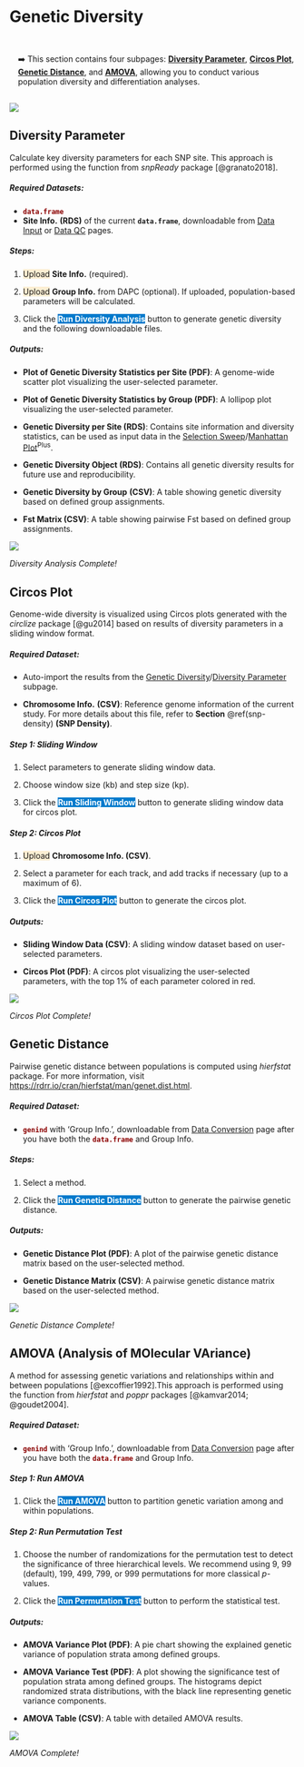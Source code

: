 # Genetic Diversity {#sec-genetic-diversity}

::: {.highlighted-text style="padding-top: 15px; padding-bottom: 1px; padding-left: 15px"}
➡️ This section contains four subpages: [**Diversity Parameter**]{.underline}, [**Circos Plot**]{.underline}, [**Genetic Distance**]{.underline}, and [**AMOVA**]{.underline}, allowing you to conduct various population diversity and differentiation analyses.
:::

![](images/Supp. Fig. 1-5_頁面_3.jpg)

## Diversity Parameter

Calculate key diversity parameters for each SNP site. This approach is performed using the function from *snpReady* package [@granato2018].

##### Required Datasets: {.unnumbered}

-   [**`data.frame`**]{style="color: #8b0000;"}
-   **Site Info.** **(RDS)** of the current **`data.frame`**, downloadable from [Data Input]{.underline} or [Data QC]{.underline} pages.

##### **Steps:** {.unnumbered}

1.  [Upload]{style="background-color: #fceed2;"} **Site Info.** (required).

2.  [Upload]{style="background-color: #fceed2;"} **Group Info.** from DAPC (optional). If uploaded, population-based parameters will be calculated.

3.  Click the [**Run Diversity Analysis**]{style="color: #fff;background-color: #007ACC;"} button to generate genetic diversity and the following downloadable files.

##### Outputs: {.unnumbered}

-   **Plot of Genetic Diversity Statistics per Site (PDF)**: A genome-wide scatter plot visualizing the user-selected parameter.

-   **Plot of Genetic Diversity Statistics by Group (PDF)**: A lollipop plot visualizing the user-selected parameter.

-   **Genetic Diversity per Site (RDS)**: Contains site information and diversity statistics, can be used as input data in the [Selection Sweep]{.underline}/[Manhattan Plot]{.underline}^Plus^.

-   **Genetic Diversity Object (RDS)**: Contains all genetic diversity results for future use and reproducibility.

-   **Genetic Diversity by Group** **(CSV)**: A table showing genetic diversity based on defined group assignments.

-   **Fst Matrix (CSV)**: A table showing pairwise Fst based on defined group assignments.

![](images/clipboard-4215023438.png)

*Diversity Analysis Complete!*

## Circos Plot

Genome-wide diversity is visualized using Circos plots generated with the *circlize* package [@gu2014] based on results of diversity parameters in a sliding window format.

##### Required Dataset: {#sec-required-dataset-chr .unnumbered}

-   Auto-import the results from the [Genetic Diversity]{.underline}/[Diversity Parameter]{.underline} subpage.

-   **Chromosome Info.** **(CSV)**: Reference genome information of the current study. For more details about this file, refer to **Section** \@ref(snp-density) **(SNP Density)**.

##### **Step 1: Sliding Window** {.unnumbered}

1.  Select parameters to generate sliding window data.

2.  Choose window size (kb) and step size (kp).

3.  Click the [**Run Sliding Window**]{style="color: #fff;background-color: #007ACC;"} button to generate sliding window data for circos plot.

##### **Step 2: Circos Plot** {.unnumbered}

1.  [Upload]{style="background-color: #fceed2;"} **Chromosome Info. (CSV)**.

2.  Select a parameter for each track, and add tracks if necessary (up to a maximum of 6).

3.  Click the [**Run Circos Plot**]{style="color: #fff;background-color: #007ACC;"} button to generate the circos plot.

##### Outputs: {.unnumbered}

-   **Sliding Window Data (CSV)**: A sliding window dataset based on user-selected parameters.

-   **Circos Plot (PDF)**: A circos plot visualizing the user-selected parameters, with the top 1% of each parameter colored in red.

![](images/clipboard-3157688358.png)

*Circos Plot Complete!*

## Genetic Distance

Pairwise genetic distance between populations is computed using *hierfstat* package. For more information, visit [https://rdrr.io/cran/hierfstat/man/genet.dist.html](#0).

##### Required Dataset: {.unnumbered}

-   [**`genind`**]{style="color: #8b0000;"} with 'Group Info.', downloadable from [Data Conversion]{.underline} page after you have both the [**`data.frame`**]{style="color: #8b0000;"} and Group Info.

##### **Steps:** {.unnumbered}

1.  Select a method.

2.  Click the [**Run Genetic Distance**]{style="color: #fff;background-color: #007ACC;"} button to generate the pairwise genetic distance.

##### Outputs: {.unnumbered}

-   **Genetic Distance Plot (PDF)**: A plot of the pairwise genetic distance matrix based on the user-selected method.

-   **Genetic Distance Matrix (CSV)**: A pairwise genetic distance matrix based on the user-selected method.

![](images/clipboard-124406020.png)

*Genetic Distance Complete!*

## AMOVA (Analysis of MOlecular VAriance)

A method for assessing genetic variations and relationships within and between populations [@excoffier1992].This approach is performed using the function from *hierfstat* and *poppr* packages [@kamvar2014; @goudet2004].

##### Required Dataset: {.unnumbered}

-   [**`genind`**]{style="color: #8b0000;"} with 'Group Info.', downloadable from [Data Conversion]{.underline} page after you have both the [**`data.frame`**]{style="color: #8b0000;"} and Group Info.

##### **Step 1: Run AMOVA** {.unnumbered}

1.  Click the [**Run AMOVA**]{style="color: #fff;background-color: #007ACC;"} button to partition genetic variation among and within populations.

##### **Step 2: Run** Permutation Test {.unnumbered}

1.  Choose the number of randomizations for the permutation test to detect the significance of three hierarchical levels. We recommend using 9, 99 (default), 199, 499, 799, or 999 permutations for more classical *p*-values.

2.  Click the [**Run Permutation Test**]{style="color: #fff;background-color: #007ACC;"} button to perform the statistical test.

##### Outputs: {.unnumbered}

-   **AMOVA Variance Plot (PDF)**: A pie chart showing the explained genetic variance of population strata among defined groups.

-   **AMOVA Variance Test (PDF)**: A plot showing the significance test of population strata among defined groups. The histograms depict randomized strata distributions, with the black line representing genetic variance components.

-   **AMOVA Table (CSV)**: A table with detailed AMOVA results.

![](images/clipboard-1689228022.png)

*AMOVA Complete!*
